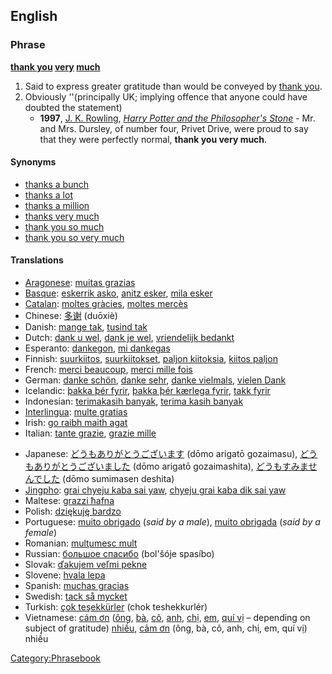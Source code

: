 ==English==

===Phrase===
'''[[thank you]] [[very]] [[much]]'''

# Said to express greater gratitude than would be conveyed by [[thank you]].
# Obviously ''(principally UK; implying offence that anyone could have doubted the statement)
#*'''1997''', [[w:J. K. Rowling|J. K. Rowling]], ''[[w:Harry Potter and the Philosopher's Stone|Harry Potter and the Philosopher's Stone]]'' - Mr. and Mrs. Dursley, of number four, Privet Drive, were proud to say that they were perfectly normal, '''thank you very much'''.

====Synonyms====
*[[thanks a bunch]]
*[[thanks a lot]]
*[[thanks a million]]
*[[thanks very much]]
*[[thank you so much]]
*[[thank you so very much]]

====Translations====
{{trans-top|greater gratitude than thank you}}
*[[Aragonese]]: [[muitas grazias]]
*[[Basque]]: [[eskerrik asko]], [[anitz esker]], [[mila esker]]
*[[Catalan]]: [[moltes gràcies]], [[moltes mercès]]
*Chinese: [[多谢]] (duōxiè)
*Danish: [[mange tak]], [[tusind tak]]
*Dutch: [[dank u wel]], [[dank je wel]], [[vriendelijk bedankt]]
*Esperanto: [[dankegon]], [[mi dankegas]]
*Finnish: [[suurkiitos]], [[suurkiitokset]], [[paljon kiitoksia]], [[kiitos paljon]]
*French: [[merci beaucoup]], [[merci mille fois]]
*German: [[danke schön]], [[danke sehr]], [[danke vielmals]], [[vielen Dank]]
*Icelandic: [[þakka þér fyrir]], [[þakka þér kærlega fyrir]], [[takk fyrir]]
*Indonesian: [[terimakasih banyak]], [[terima kasih banyak]]
*[[Interlingua]]: [[multe gratias]]
*Irish: [[go raibh maith agat]]
*Italian: [[tante grazie]], [[grazie mille]] <!--[sic]-->
{{trans-mid}}
*Japanese: [[どうもありがとうございます]] (dōmo arigatō gozaimasu), [[どうもありがとうございました]] (dōmo arigatō gozaimashita), [[どうもすみませんでした]] (dōmo sumimasen deshita)
*[[Jingpho]]: [[grai chyeju kaba sai yaw]], [[chyeju grai kaba dik sai yaw]]
*Maltese: [[grazzi ħafna]]
*Polish: [[dziękuję bardzo]]
*Portuguese: [[muito obrigado]] (''said by a male''), [[muito obrigada]] (''said by a female'')
*Romanian: [[mulţumesc mult]]
*Russian: [[большое спасибо]] (bol'šóje spasíbo)
*Slovak: [[ďakujem veľmi pekne]]
*Slovene: [[hvala lepa]]
*Spanish: [[muchas gracias]]
*Swedish: [[tack så mycket]]
*Turkish: [[çok teşekkürler]] (chok teshekkurlér)
*Vietnamese: [[cám ơn]] ([[ông]], [[bà#Vietnamese|bà]], [[cô#Vietnamese|cô]], [[anh#Vietnamese|anh]], [[chị]], [[em#Vietnamese|em]], [[quí vị]] &ndash; depending on subject of gratitude) [[nhiều]], [[cảm ơn]] (ông, bà, cô, anh, chị, em, quí vị) nhiều
{{trans-bottom}}

[[Category:Phrasebook]]